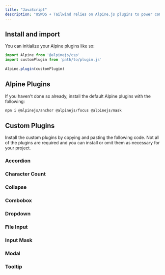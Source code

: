 ```yaml
---
title: "JavaScript"
description: "USWDS + Tailwind relies on Alpine.js plugins to power components' functionality. You can install each them independently, as you need them."
---
```




## Install and import
You can initialize your Alpine plugins like so:

```js title="src/assets/js/main.js"
import Alpine from '@alpinejs/csp'
import customPlugin from 'path/to/plugin.js'
 
Alpine.plugin(customPlugin)
```

## Alpine Plugins

If you haven't done so already, install the default Alpine plugins with the following:

```bash
npm i @alpinejs/anchor @alpinejs/focus @alpinejs/mask
```

## Custom Plugins

Install the custom plugins by copying and pasting the following code. Not all of the plugins are required and you can install or omit them as necessary for your project.

### Accordion

<CollapsibleCode code={accordion} lang="ts" title="src/assets/js/accordion.ts" class="rounded" />

### Character Count

<CollapsibleCode code={characterCount} lang="ts" title="src/assets/js/character-count.ts" class="rounded" />

### Collapse

<CollapsibleCode code={collapse} lang="ts" title="src/assets/js/collapse.ts" class="rounded" />

### Combobox

<CollapsibleCode code={combobox} lang="ts" title="src/assets/js/combobox.ts" class="rounded" />

### Dropdown

<CollapsibleCode code={dropdown} lang="ts" title="src/assets/js/dropdown.ts" class="rounded" />

### File Input

<CollapsibleCode code={fileInput} lang="ts" title="src/assets/js/file-input.ts" class="rounded" />

### Input Mask

<CollapsibleCode code={inputMask} lang="ts" title="src/assets/js/input-mask.ts" class="rounded" />

### Modal

<CollapsibleCode code={modal} lang="ts" title="src/assets/js/modal.ts" class="rounded" />

### Tooltip

<CollapsibleCode code={tooltip} lang="ts" title="src/assets/js/tooltip.ts" class="rounded" />
